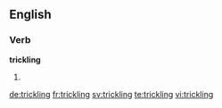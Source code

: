 ==English==

===Verb===
'''trickling'''

# {{present participle of|trickle}}

[[de:trickling]]
[[fr:trickling]]
[[sv:trickling]]
[[te:trickling]]
[[vi:trickling]]